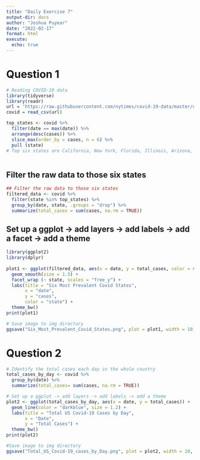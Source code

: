 ```yaml
---
title: "Daily Exercise 7"
output-dir: docs
author: "Joshua Puyear"
date: "2022-02-17"
format: html
execute: 
  echo: true
---
```


# Question 1
```r

# Reading COVID-19 data
library(tidyverse)
library(readr)
url = 'https://raw.githubusercontent.com/nytimes/covid-19-data/master/us-counties-recent.csv'
covid = read_csv(url)

```

```r
top_states <- covid %>% 
  filter(date == max(date)) %>% 
  arrange(desc(cases)) %>% 
  slice_max(order_by = cases, n = 6) %>% 
  pull (state)
# Top six states are California, New York, Florida, Illinois, Arizona, and Texas
  
```

## Filter the raw data to those six states
```r
## Filter the raw data to those six states
filtered_data <- covid %>% 
  filter(state %in% top_states) %>% 
  group_by(date, state, .groups = "drop") %>% 
  summarize(total_cases = sum(cases, na.rm = TRUE))

```

## Set up a ggplot -> add layers -> add labels -> add a facet -> add a theme
```r

library(ggplot2)
library(dplyr)
  
plot1 <- ggplot(filtered_data, aes(x = date, y = total_cases, color = state)) +
  geom_smooth(size = 1.5) +
  facet_wrap (~ state, scales = "free_y") +
  labs(title = "Six Most Prevalent Covid States",
       x = "date",
       y = "cases",
       color = "state") +
  theme_bw()
print(plot1)

```


```r
# Save image to img directory
ggsave("Six_Most_Prevalent_Covid_States.png", plot = plot1, width = 10, height = 6, dpi = 300, path = ("C:/Users/Joshua Puyear/Documents/csu-undergrad/ess-330-joshp-2025/github/ess-330-daily-exercises/06-and-up-exercise-330/imgs"))

```

# Question 2

```r

# Identify the total cases each day in the whole country
total_cases_by_day <- covid %>% 
  group_by(date) %>% 
  summarize(total_cases= sum(cases, na.rm = TRUE))

# Set up a ggplot -> add layers -> add labels -> add a theme
plot2 <- ggplot(total_cases_by_day, aes(x = date, y = total_cases)) +
  geom_line(color = "darkblue", size = 1.2) +
  labs(title = "Total US Covid-19 Cases by Day",
       x = "Date",
       y = "Total Cases") +
  theme_bw()
print(plot2)

```


```r
#Save image to img directory
ggsave("Total_US_Covid-19_cases_by_Day.png", plot = plot2, width = 10, height = 6, dpi = 300, path = ("C:/Users/Joshua Puyear/Documents/csu-undergrad/ess-330-joshp-2025/github/ess-330-daily-exercises/06-and-up-exercise-330/imgs"))

```
